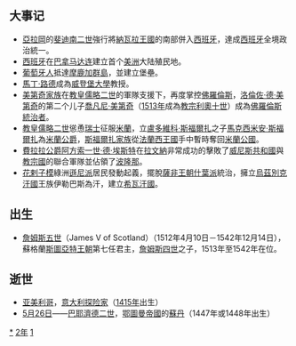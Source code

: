 {{yearTOC|1512|明'''[[正德|正德]]七年'''；越南'''[[洪順|洪順]]四年'''；日本'''[[永正|永正]]九年'''}}
== 大事记 ==
*[[亞拉岡王國|亞拉岡]]的[[斐迪南二世_(亞拉岡)|斐迪南二世]]強行將[[納瓦拉王國|納瓦拉王國]]的南部併入[[西班牙|西班牙]]，達成[[西班牙|西班牙]]全境政治統一。
*[[西班牙|西班牙]]在[[巴拿马|巴拿马]][[达连|达连]]建立首个[[美洲|美洲]]大陆殖民地。
*[[葡萄牙人|葡萄牙人]]抵達[[摩鹿加群島|摩鹿加群島]]，並建立堡壘。 
*[[馬丁·路德|馬丁·路德]]成為[[威登堡大學|威登堡大學]]教授。
*[[美第奇家族|美第奇家族]]在[[教皇|教皇]][[儒略二世|儒略二世]]的軍隊支援下，再度掌控[[佛羅倫斯|佛羅倫斯]]，[[洛倫佐·德·美第奇|洛倫佐·德·美第奇]]的第二个儿子[[教宗利奧十世|喬凡尼·美第奇]]（[[1513年|1513年]]成為[[教宗利奧十世|教宗利奧十世]]）成為[[佛羅倫斯統治者列表|佛羅倫斯統治者]]。
*[[教皇|教皇]][[儒略二世|儒略二世]]慫恿[[瑞士|瑞士]]征服[[米蘭|米蘭]]，立[[盧多維科·斯福爾扎|盧多維科·斯福爾扎]]之子[[馬克西米安·斯福爾扎|馬克西米安·斯福爾扎]]為[[米蘭公爵|米蘭公爵]]，[[斯福爾扎家族|斯福爾扎家族]]從[[法蘭西王國|法蘭西王國]]手中暫時奪回[[米蘭公國|米蘭公國]]。
*[[費拉拉公爵|費拉拉公爵]][[阿方索一世·德·埃斯特|阿方索一世·德·埃斯特]]在[[拉文納|拉文納]]非常成功的擊敗了[[威尼斯共和國|威尼斯共和國]]與[[教宗國|教宗國]]的聯合軍隊並佔領了[[波隆那|波隆那]]。
*[[花剌子模|花剌子模]]綠洲[[遜尼派|遜尼派]]居民發動起義，擺脫[[薩非王朝|薩非王朝]][[什葉派|什葉派]]統治，擁立[[烏茲別克汗國|烏茲別克汗國]]王族伊勒巴斯為汗，建立[[希瓦汗國|希瓦汗國]]。

== 出生 ==
* [[詹姆斯五世_(苏格兰)|詹姆斯五世]]（James V of Scotland）（1512年4月10日－1542年12月14日），蘇格蘭[[斯圖亞特王朝|斯圖亞特王朝]]第七任君主，[[詹姆斯四世_(苏格兰)|詹姆斯四世]]之子，1513年至1542年在位。

== 逝世 ==
{{Wikisource year mention}}
* [[阿美利哥·维斯普西|亚美利哥]]，[[意大利|意大利]][[探险家|探险家]]（[[1415年|1415年]]出生）
* [[5月26日|5月26日]]——[[巴耶濟德二世|巴耶濟德二世]]，[[鄂圖曼帝國|鄂圖曼帝國]]的[[苏丹_(称谓)|蘇丹]]（1447年或1448年出生）

[[Category:1512年|*]]
[[Category:1510年代|2年]]
[[Category:16世纪各年|1]]